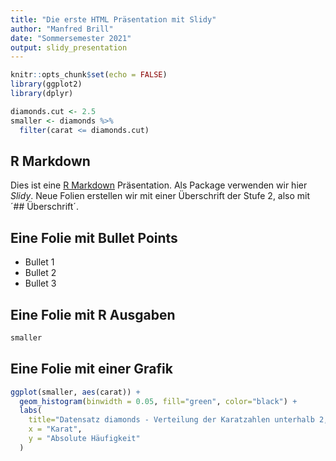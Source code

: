 ```yaml
---
title: "Die erste HTML Präsentation mit Slidy"
author: "Manfred Brill"
date: "Sommersemester 2021"
output: slidy_presentation
---
```


```r
knitr::opts_chunk$set(echo = FALSE)
library(ggplot2)
library(dplyr)

diamonds.cut <- 2.5
smaller <- diamonds %>%
  filter(carat <= diamonds.cut)
```

## R Markdown

Dies ist eine [R Markdown](http://rmarkdown.rstudio.com) Präsentation. Als Package verwenden wir hier *Slidy*. Neue Folien erstellen wir
mit einer Überschrift der Stufe 2, also mit 
´## Überschrift´.

## Eine Folie mit Bullet Points

- Bullet 1
- Bullet 2
- Bullet 3

## Eine Folie mit R Ausgaben

```r
smaller
```

## Eine Folie mit einer Grafik

```r
ggplot(smaller, aes(carat)) +
  geom_histogram(binwidth = 0.05, fill="green", color="black") +
  labs(
    title="Datensatz diamonds - Verteilung der Karatzahlen unterhalb 2,5 Karat",
    x = "Karat",
    y = "Absolute Häufigkeit"
  )
```

